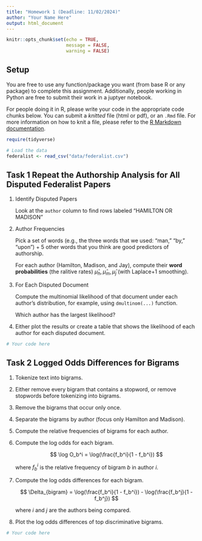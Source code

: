```yaml
---
title: "Homework 1 (Deadline: 11/02/2024)"
author: "Your Name Here"
output: html_document
---
```


```r
knitr::opts_chunk$set(echo = TRUE, 
                      message = FALSE, 
                      warning = FALSE)
```

## Setup

You are free to use any function/package you want (from base R or any package) to complete this assignment. Additionally, people working in Python are free to submit their work in a juptyer notebook. 

For people doing it in R, please write your code in the appropriate code chunks below. You can submit a *knitted* file (html or pdf), or an `.Rmd` file. For more information on how to knit a file, please refer to the [R Markdown documentation](https://rmarkdown.rstudio.com/lesson-1.html).

```r
require(tidyverse)

# Load the data
federalist <- read_csv("data/federalist.csv")
```

## Task 1 Repeat the Authorship Analysis for All Disputed Federalist Papers

<ol>

<li>Identify Disputed Papers

Look at the `author` column to find rows labeled "HAMILTON OR MADISON"

<li> Author Frequencies

Pick a set of words (e.g., the three words that we used: “man,” “by,” “upon”) + 5 other words that you think are good predictors of authorship.

For each author (Hamilton, Madison, and Jay), compute their **word probabilities** (the ralitive rates) $\hat{\mu}_h, \hat{\mu}_m, \hat{\mu}_j$ (with Laplace+1 smoothing).

<li> For Each Disputed Document

Compute the multinomial likelihood of that document under each author’s distribution, for example, using `dmultinom(...)` function.

Which author has the largest likelihood?

<li> Either plot the results or create a table that shows the likelihood of each author for each disputed document.

</ol>

```r

# Your code here

```

## Task 2 Logged Odds Differences for Bigrams

<ol>

<li> Tokenize text into bigrams.

<li> Either remove every bigram that contains a stopword, or remove stopwords before tokenizing into bigrams.

<li> Remove the bigrams that occur only once.

<li> Separate the bigrams by author (focus only Hamilton and Madison).

<li> Compute the relative frequencies of bigrams for each author.

<li> Compute the log odds for each bigram.


$$
\log O_b^i = \log(\frac{f_b^i}{1 - f_b^i})
$$

where $f_b^i$ is the relative frequency of bigram $b$ in author $i$.

<li> Compute the log odds differences for each bigram.

$$
\Delta_{bigram} = \log(\frac{f_b^i}{1 - f_b^i}) - \log(\frac{f_b^j}{1 - f_b^j})
$$

where $i$ and $j$ are the authors being compared.

<li> Plot the log odds differences of top discriminative bigrams.

</ol>

```r

# Your code here

```

